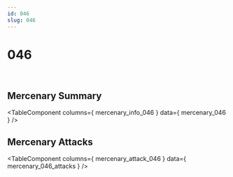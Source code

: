 ```yaml
---
id: 046
slug: 046
---
```



# 046

<div style = {{ display: "flex" }}>
    <Image img={require('@site/static/img/mercenaries/illust/thum_char_view_n_046.jpg')}/>
    <Image img={require('@site/static/img/mercenaries/illust/thum_char_view_o_046.jpg')}/>
</div>

## Mercenary Summary

<TableComponent
  columns={ mercenary_info_046 }
  data={ mercenary_046 }
/>

## Mercenary Attacks

<TableComponent
  columns={ mercenary_attack_046 }
  data={ mercenary_046_attacks }
/>
